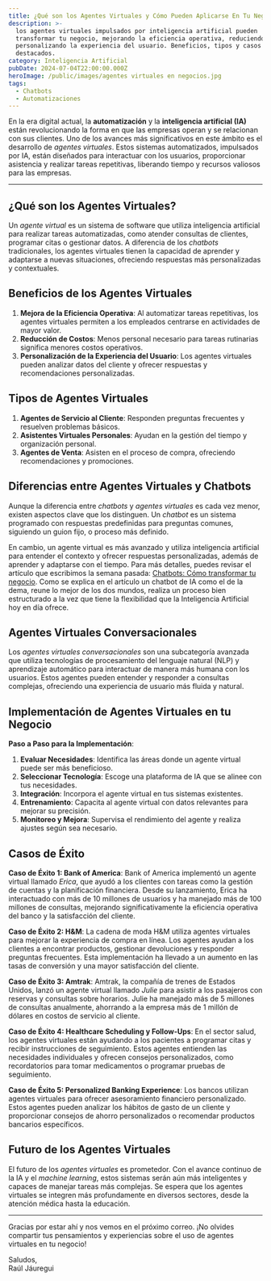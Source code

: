 ```yaml
---
title: ¿Qué son los Agentes Virtuales y Cómo Pueden Aplicarse En Tu Negocio?
description: >-
  los agentes virtuales impulsados por inteligencia artificial pueden
  transformar tu negocio, mejorando la eficiencia operativa, reduciendo costos y
  personalizando la experiencia del usuario. Beneficios, tipos y casos de éxito
  destacados.
category: Inteligencia Artificial
pubDate: 2024-07-04T22:00:00.000Z
heroImage: /public/images/agentes virtuales en negocios.jpg
tags:
  - Chatbots
  - Automatizaciones
---
```


En la era digital actual, la **automatización** y la **inteligencia artificial (IA)** están revolucionando la forma en que las empresas operan y se relacionan con sus clientes. Uno de los avances más significativos en este ámbito es el desarrollo de *agentes virtuales*. Estos sistemas automatizados, impulsados por IA, están diseñados para interactuar con los usuarios, proporcionar asistencia y realizar tareas repetitivas, liberando tiempo y recursos valiosos para las empresas.

***

## ¿Qué son los Agentes Virtuales?

Un *agente virtual* es un sistema de software que utiliza inteligencia artificial para realizar tareas automatizadas, como atender consultas de clientes, programar citas o gestionar datos. A diferencia de los *chatbots* tradicionales, los agentes virtuales tienen la capacidad de aprender y adaptarse a nuevas situaciones, ofreciendo respuestas más personalizadas y contextuales.

## Beneficios de los Agentes Virtuales

1. **Mejora de la Eficiencia Operativa**: Al automatizar tareas repetitivas, los agentes virtuales permiten a los empleados centrarse en actividades de mayor valor.
2. **Reducción de Costos**: Menos personal necesario para tareas rutinarias significa menores costos operativos.
3. **Personalización de la Experiencia del Usuario**: Los agentes virtuales pueden analizar datos del cliente y ofrecer respuestas y recomendaciones personalizadas.

## Tipos de Agentes Virtuales

1. **Agentes de Servicio al Cliente**: Responden preguntas frecuentes y resuelven problemas básicos.
2. **Asistentes Virtuales Personales**: Ayudan en la gestión del tiempo y organización personal.
3. **Agentes de Venta**: Asisten en el proceso de compra, ofreciendo recomendaciones y promociones.

## Diferencias entre Agentes Virtuales y Chatbots

Aunque la diferencia entre *chatbots* y *agentes virtuales* es cada vez menor, existen aspectos clave que los distinguen. Un *chatbot* es un sistema programado con respuestas predefinidas para preguntas comunes, siguiendo un guion fijo,  o proceso más definido.

En cambio, un agente virtual es más avanzado y utiliza inteligencia artificial para entender el contexto y ofrecer respuestas personalizadas, además de aprender y adaptarse con el tiempo. Para más detalles, puedes revisar el artículo que escribimos la semana pasada: [Chatbots: Cómo transformar tu negocio](https://mindfulml.vialabsdigital.com/post/chatbots-transforma-tu-negocio). Como se explica en el artículo un chatbot de IA como el de la dema, reune lo mejor de los dos mundos, realiza un proceso bien estructurado a la vez que tiene la flexibilidad que la Inteligencia Artificial hoy en día ofrece.

## Agentes Virtuales Conversacionales

Los *agentes virtuales conversacionales* son una subcategoría avanzada que utiliza tecnologías de procesamiento del lenguaje natural (NLP) y aprendizaje automático para interactuar de manera más humana con los usuarios. Estos agentes pueden entender y responder a consultas complejas, ofreciendo una experiencia de usuario más fluida y natural.

## Implementación de Agentes Virtuales en tu Negocio

**Paso a Paso para la Implementación**:

1. **Evaluar Necesidades**: Identifica las áreas donde un agente virtual puede ser más beneficioso.
2. **Seleccionar Tecnología**: Escoge una plataforma de IA que se alinee con tus necesidades.
3. **Integración**: Incorpora el agente virtual en tus sistemas existentes.
4. **Entrenamiento**: Capacita al agente virtual con datos relevantes para mejorar su precisión.
5. **Monitoreo y Mejora**: Supervisa el rendimiento del agente y realiza ajustes según sea necesario.

## Casos de Éxito

**Caso de Éxito 1: Bank of America**:
Bank of America implementó un agente virtual llamado *Erica*, que ayudó a los clientes con tareas como la gestión de cuentas y la planificación financiera. Desde su lanzamiento, Erica ha interactuado con más de 10 millones de usuarios y ha manejado más de 100 millones de consultas, mejorando significativamente la eficiencia operativa del banco y la satisfacción del cliente.

**Caso de Éxito 2: H\&M**:
La cadena de moda H\&M utiliza agentes virtuales para mejorar la experiencia de compra en línea. Los agentes ayudan a los clientes a encontrar productos, gestionar devoluciones y responder preguntas frecuentes. Esta implementación ha llevado a un aumento en las tasas de conversión y una mayor satisfacción del cliente.

**Caso de Éxito 3: Amtrak**:
Amtrak, la compañía de trenes de Estados Unidos, lanzó un agente virtual llamado *Julie* para asistir a los pasajeros con reservas y consultas sobre horarios. Julie ha manejado más de 5 millones de consultas anualmente, ahorrando a la empresa más de 1 millón de dólares en costos de servicio al cliente.

**Caso de Éxito 4: Healthcare Scheduling y Follow-Ups**:
En el sector salud, los agentes virtuales están ayudando a los pacientes a programar citas y recibir instrucciones de seguimiento. Estos agentes entienden las necesidades individuales y ofrecen consejos personalizados, como recordatorios para tomar medicamentos o programar pruebas de seguimiento.

**Caso de Éxito 5: Personalized Banking Experience**:
Los bancos utilizan agentes virtuales para ofrecer asesoramiento financiero personalizado. Estos agentes pueden analizar los hábitos de gasto de un cliente y proporcionar consejos de ahorro personalizados o recomendar productos bancarios específicos.

## Futuro de los Agentes Virtuales

El futuro de los *agentes virtuales* es prometedor. Con el avance continuo de la IA y el *machine learning*, estos sistemas serán aún más inteligentes y capaces de manejar tareas más complejas. Se espera que los agentes virtuales se integren más profundamente en diversos sectores, desde la atención médica hasta la educación.

***

Gracias por estar ahí y nos vemos en el próximo correo. ¡No olvides compartir tus pensamientos y experiencias sobre el uso de agentes virtuales en tu negocio!

Saludos,\
Raúl Jáuregui
